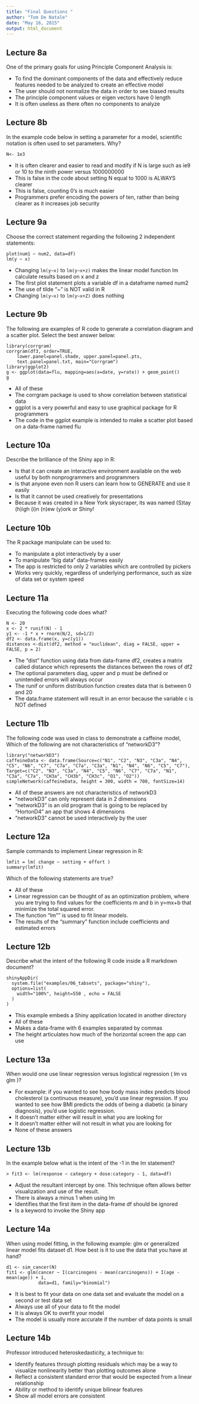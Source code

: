 ```yaml
---
title: "Final Questions "
author: "Tom De Natale"
date: "May 16, 2015"
output: html_document
---
```


## Lecture 8a

One of the primary goals for using Principle Component Analysis is:

* To find the dominant components of the data and effectively reduce features needed to be analyzed to create an effective model
* The user should not normalize the data in order to see biased results
* The principle component values or eigen vectors have 0 length
* It is often useless as there often no components to analyze

## Lecture 8b

In the example code below in setting a parameter for a model, scientific notation is often used to set parameters. Why?
```
N<- 1e3
```

* It is often clearer and easier to read and modify if N is large such as ie9 or 10 to the ninth power versus 1000000000
* This is false in the code about setting N equal to 1000 is ALWAYS clearer
* This is false, counting 0's is much easier
* Programmers prefer encoding the powers of ten, rather than being clearer as it increases job security

## Lecture 9a

Choose the correct statement regarding the following 2 independent statements:
```
plot(num1 ~ num2, data=df)
lm(y ~ x)
```

* Changing `lm(y~x)` to `lm(y~x+z)` makes the linear model function lm calculate results based on x and z
* The first plot statement plots a variable df in a dataframe named num2
* The use of tilde "~" is NOT valid in R
* Changing `lm(y~x)` to `lm(y~x+Z)` does nothing

## Lecture 9b 

The following are examples of R code to generate a correlation diagram and a scatter plot. Select the best answer below:
```
library(corrgram)
corrgram(df3, order=TRUE, 
    lower.panel=panel.shade, upper.panel=panel.pts, 
    text.panel=panel.txt, main="Corrgram")
library(ggplot2)
g <- ggplot(data=flu, mapping=aes(x=date, y=rate)) + geom_point()
g
```

* All of these
* The corrgram package is used to show correlation between statistical data
* ggplot is a very powerful and easy to use graphical package for R programmers
* The code in the ggplot example is intended to make a scatter plot based on a data-frame named flu	

## Lecture 10a

Describe the brilliance of the Shiny app in R:

* Is that it can create an interactive environment available on the web useful by both nonprogrammers and programmers
* Is that anyone even non R users can learn how to GENERATE and use it easily
* Is that it cannot be used creatively for presentations
* Because it was created in a New York skyscraper, its was named (S)tay (h)igh (i)n (n)ew (y)ork or Shiny!

## Lecture 10b

The R package manipulate can be used to:

* To manipulate a plot interactively by a user
* To manipulate "big data" data-frames easily
* The app is restricted to only 2 variables which are controlled by pickers
* Works very quickly, regardless of underlying performance, such as size of data set or system speed 

## Lecture 11a

Executing the following code does what? 
```
N <- 20
x <- 2 * runif(N) - 1
y1 <- -1 * x + rnorm(N/2, sd=1/2)
df2 <- data.frame(x, y=c(y1))
distances <-dist(df2, method = "euclidean", diag = FALSE, upper = FALSE, p = 2) 
```

* The "dist" function using data from data-frame df2, creates a matrix called distance which represents the distances between the rows of df2
* The optional parameters diag, upper and p must be defined or unintended errors will always occur
* The runif or uniform distribution function creates data that is between 0 and 20
* The data.frame statement will result in an error because the variable c is NOT defined


## Lecture 11b

The following code was used in class to demonstrate a caffeine model, Which of the following are not characteristics of "networkD3"?
```
library("networkD3")
caffeineData <- data.frame(Source=c("N1", "C2", "N3", "C3a", "N4", "C5", "N6", "C7", "C7a", "C7a", "C3a", "N1", "N4", "N6", "C5", "C7"),
Target=c("C2", "N3", "C3a", "N4", "C5", "N6", "C7", "C7a", "N1", "C3a", "C7a", "CH3a", "CH3b", "CH3c", "O1", "O2"))
simpleNetwork(caffeineData, height = 300, width = 700, fontSize=14)
```

* All of these answers are not characteristics of networkD3 
* "networkD3" can only represent data in 2 dimensions
* "networkD3"  is an old program that is going to be replaced by "HortonD4" an app that shows 4 dimensions
* "networkD3" cannot be used interactively by the user

## Lecture 12a

Sample commands to implement Linear regression in R: 
```
lmfit = lm( change ~ setting + effort )
summary(lmfit)
```
Which of the following statements are true?

* All of these
* Linear regression can be thought of as an optimization problem, where you are trying to find values for the coefficients m and b in y=mx+b that minimize the total squared error.
* The function "lm"" is used to fit linear models. 
* The results of the "summary" function include coefficients and estimated errors 

## Lecture 12b

Describe what the intent of the following R code inside a R markdown document?
```
shinyAppDir(
  system.file("examples/06_tabsets", package="shiny"),
  options=list(
    width="100%", height=550 , echo = FALSE
  )
)
```

* This example embeds a Shiny application located in another directory
* All of these
* Makes a data-frame with 6 examples separated by commas
* The height articulates how much of the horizontal screen the app can use 

## Lecture 13a

When would one use linear regression versus logistical regression ( lm vs glm )?

* For example: if you wanted to see how body mass index predicts blood cholesterol (a continuous measure), you'd use linear regression. If you wanted to see how BMI predicts the odds of being a diabetic (a binary diagnosis), you'd use logistic regression. 
* It doesn't matter either will result in what you are looking for
* It doesn't matter either will not result in what you are looking for
* None of these answers

## Lecture 13b

In the example below what is the intent of the -1 in the lm statement?
```
> fit3 <- lm(response ~ category + dose:category - 1, data=df)
```

* Adjust the resultant intercept by one. This technique often allows better visualization and use of the result.
* There is always a minus 1 when using lm
* Identifies that the first item in the data-frame df should be ignored
* Is a keyword to invoke the Shiny app

## Lecture 14a

When using model fitting, in the following example: glm or generalized linear model fits dataset d1. How best is it to use the data that you have at hand?
```
d1 <- sim_cancer(N)
fit1 <- glm(cancer ~ I(carcinogens - mean(carcinogens)) + I(age - mean(age)) + 1, 
            data=d1, family="binomial")
```

* It is best to fit your data on one data set and evaluate the model on a second or test data set
* Always use all of your data to fit the model
* It is always OK to overfit your model
* The model is usually more accurate if the number of data points is small

## Lecture 14b
Professor introduced heteroskedasticity, a technique to: 

* Identify features through plotting residuals which may be a way to visualize nonlinearity better than plotting outcomes alone
* Reflect a consistent standard error that would be expected from a linear relationship
* Ability or method to identify unique bilinear features
* Show all model errors are consistent


